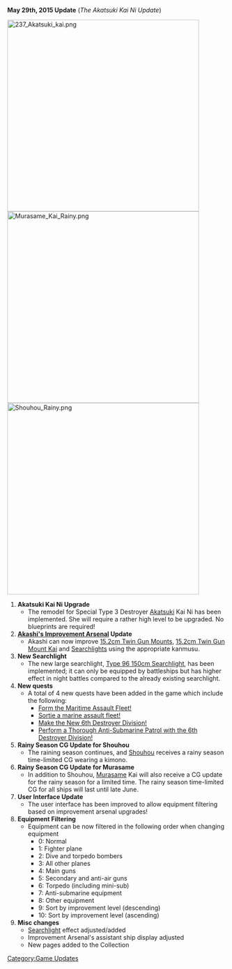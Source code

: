'''May 29th, 2015 Update''' (''The Akatsuki Kai Ni Update'')

[[File:237 Akatsuki kai.png|x440px]] [[File:Murasame Kai Rainy.png|x440px]][[File:Shouhou_Rainy.png|x440px]]
#'''Akatsuki Kai Ni Upgrade'''
#*The remodel for Special Type 3 Destroyer [[Akatsuki]] Kai Ni has been implemented. She will require a rather high level to be upgraded. No blueprints are required!
#'''[[Akashi's Improvement Arsenal]] Update'''
#*Akashi can now improve [[15.2cm Twin Gun Mount|15.2cm Twin Gun Mounts]], [[15.2cm Twin Gun Mount Kai]] and [[Searchlight|Searchlights]] using the appropriate kanmusu.
#'''New Searchlight'''
#*The new large searchlight, [[Type 96 150cm Searchlight]], has been implemented; it can only be equipped by battleships but has higher effect  in night battles compared to the already existing searchlight.
# '''New quests'''
#*A total of 4 new quests have been added in the game which include the following:
#**[[Quests#A52|Form the Maritime Assault Fleet!]]
#**[[Quests#B44|Sortie a marine assault fleet!]]
#**[[Quests#A53|Make the New 6th Destroyer Division!]]
#**[[Quests#B45|Perform a Thorough Anti-Submarine Patrol with the 6th Destroyer Division!]]
#'''Rainy Season CG Update for Shouhou'''
#*The raining season continues, and [[Shouhou]] receives a rainy season time-limited CG wearing a kimono.
#'''Rainy Season CG Update for Murasame'''
#*In addition to Shouhou, [[Murasame]] Kai will also receive a CG update for the rainy season for a limited time. The rainy season time-limited CG for all ships will last until late June.
#'''User Interface Update'''
#*The user interface has been improved to allow equipment filtering based on improvement arsenal upgrades!
#'''Equipment Filtering'''
#*Equipment can be now filtered in the following order when changing equipment
#**0: Normal
#**1: Fighter plane
#**2: Dive and torpedo bombers
#**3: All other planes
#**4: Main guns
#**5: Secondary and anti-air guns
#**6: Torpedo (including mini-sub)
#**7: Anti-submarine equipment
#**8: Other equipment
#**9: Sort by improvement level (descending) 
#**10: Sort by improvement level (ascending)
#'''Misc changes'''
#*[[Searchlight]] effect adjusted/added
#*Improvement Arsenal's assistant ship display adjusted
#*New pages added to the Collection
[[Category:Game Updates]]